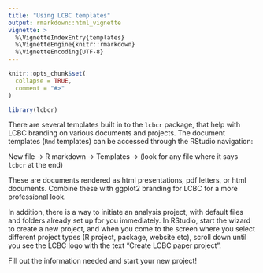 ```yaml
---
title: "Using LCBC templates"
output: rmarkdown::html_vignette
vignette: >
  %\VignetteIndexEntry{templates}
  %\VignetteEngine{knitr::rmarkdown}
  %\VignetteEncoding{UTF-8}
---
```


```r
knitr::opts_chunk$set(
  collapse = TRUE,
  comment = "#>"
)
```

```r
library(lcbcr)
```

There are several templates built in to the `lcbcr` package, that help with LCBC branding on various documents and projects.
The document templates (`Rmd` templates) can be accessed through the RStudio navigation:

New file -> R markdown -> Templates -> (look for any file where it says `lcbcr` at the end)

These are documents rendered as html presentations, pdf letters, or html documents. 
Combine these with ggplot2 branding for LCBC for a more professional look. 

In addition, there is a way to initiate an analysis project, with default files and folders already set up for you immediately.
In RStudio, start the wizard to create a new project, and when you come to the screen where you select different project types (R project, package, website etc), scroll down until you see the LCBC logo with the text "Create LCBC paper project". 

Fill out the information needed and start your new project!
